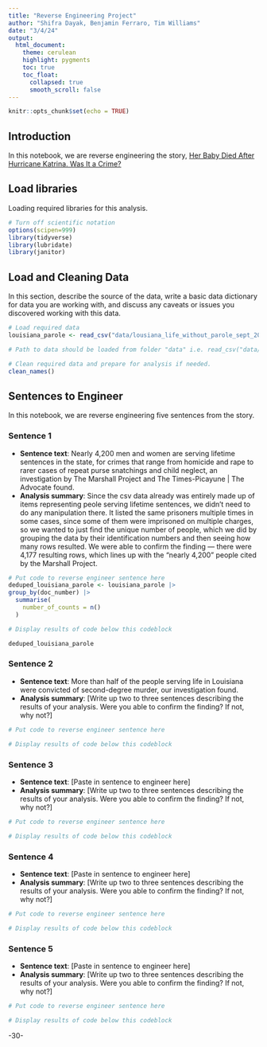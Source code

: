 ```yaml
---
title: "Reverse Engineering Project"
author: "Shifra Dayak, Benjamin Ferraro, Tim Williams"
date: "3/4/24"
output:
  html_document:
    theme: cerulean
    highlight: pygments
    toc: true
    toc_float:
      collapsed: true
      smooth_scroll: false
---
```


```r
knitr::opts_chunk$set(echo = TRUE)
```

## Introduction 

In this notebook, we are reverse engineering the story, [Her Baby Died After Hurricane Katrina. Was It a Crime?](https://www.themarshallproject.org/2021/12/16/her-baby-died-after-hurricane-katrina)

## Load libraries

Loading required libraries for this analysis.

```r
# Turn off scientific notation
options(scipen=999)
library(tidyverse)
library(lubridate)
library(janitor)

```

## Load and Cleaning Data

In this section, describe the source of the data, write a basic data dictionary for data you are working with, and discuss any caveats or issues you discovered working with this data. 

```r
# Load required data
louisiana_parole <- read_csv("data/lousiana_life_without_parole_sept_2021.csv") |>

# Path to data should be loaded from folder "data" i.e. read_csv("data/name_of_data.csv")

# Clean required data and prepare for analysis if needed. 
clean_names()


```

## Sentences to Engineer
In this notebook, we are reverse engineering five sentences from the story.

### Sentence 1

* **Sentence text**: Nearly 4,200 men and women are serving lifetime sentences in the state, for crimes that range from homicide and rape to rarer cases of repeat purse snatchings and child neglect, an investigation by The Marshall Project and The Times-Picayune | The Advocate found.
* **Analysis summary**: Since the csv data already was entirely made up of items representing peole serving lifetime sentences, we didn't need to do any manipulation there. It listed the same prisoners multiple times in some cases, since some of them were imprisoned on multiple charges, so we wanted to just find the unique number of people, which we did by grouping the data by their identification numbers and then seeing how many rows resulted. We were able to confirm the finding — there were 4,177 resulting rows, which lines up with the "nearly 4,200" people cited by the Marshall Project.

```r
# Put code to reverse engineer sentence here
deduped_louisiana_parole <- louisiana_parole |>
group_by(doc_number) |>
  summarise(
    number_of_counts = n()
  )

# Display results of code below this codeblock

deduped_louisiana_parole

```

### Sentence 2

* **Sentence text**: More than half of the people serving life in Louisiana were convicted of second-degree murder, our investigation found.
* **Analysis summary**: [Write up two to three sentences describing the results of your analysis.  Were you able to confirm the finding? If not, why not?]

```r
# Put code to reverse engineer sentence here

# Display results of code below this codeblock

```

### Sentence 3

* **Sentence text**: [Paste in sentence to engineer here]
* **Analysis summary**: [Write up two to three sentences describing the results of your analysis.  Were you able to confirm the finding? If not, why not?]

```r
# Put code to reverse engineer sentence here

# Display results of code below this codeblock

```

### Sentence 4

* **Sentence text**: [Paste in sentence to engineer here]
* **Analysis summary**: [Write up two to three sentences describing the results of your analysis.  Were you able to confirm the finding? If not, why not?]

```r
# Put code to reverse engineer sentence here

# Display results of code below this codeblock

```

### Sentence 5

* **Sentence text**: [Paste in sentence to engineer here]
* **Analysis summary**: [Write up two to three sentences describing the results of your analysis.  Were you able to confirm the finding? If not, why not?]

```r
# Put code to reverse engineer sentence here

# Display results of code below this codeblock

```

-30-